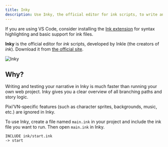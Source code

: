 ```yaml
---
title: Inky
description: Use Inky, the official editor for ink scripts, to write and test your narrative.
---
```


<Callout title="VS Code" type="warn">

If you are using VS Code, consider installing the [Ink extension](https://marketplace.visualstudio.com/items?itemName=drincs-productions.pixi-vn-ink-vscode) for syntax highlighting and basic support for ink files.

</Callout>

**Inky** is the official editor for _ink_ scripts, developed by Inkle (the creators of _ink_). Download it from [the official site](https://www.inklestudios.com/ink/).

![Inky](/inky.png)

## Why?

Writing and testing your narrative in Inky is much faster than running your own web project. Inky gives you a clear overview of all branching paths and story logic.

<Callout type="info">

Pixi’VN-specific features (such as character sprites, backgrounds, music, etc.) are ignored in Inky.

</Callout>

To use Inky, create a file named `main.ink` in your project and include the ink file you want to run. Then open `main.ink` in Inky.

```ink title="main.ink"
INCLUDE ink/start.ink
-> start
```
